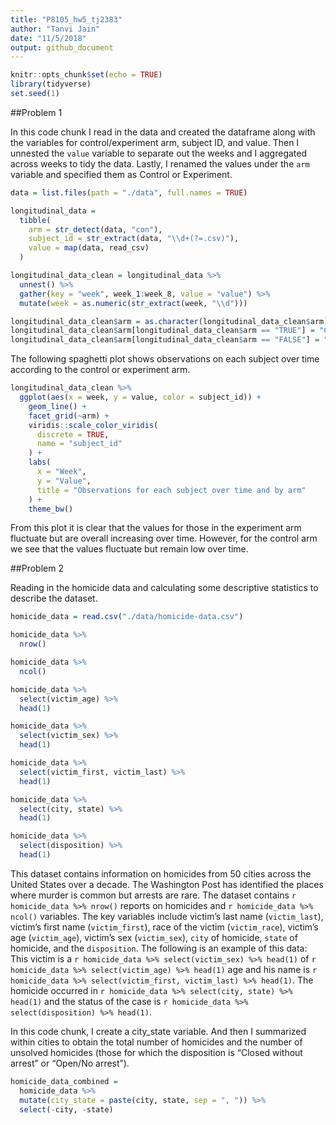 ```yaml
---
title: "P8105_hw5_tj2383"
author: "Tanvi Jain"
date: "11/5/2018"
output: github_document
---
```


```r
knitr::opts_chunk$set(echo = TRUE)
library(tidyverse)
set.seed(1)
```

##Problem 1

In this code chunk I read in the data and created the dataframe along with the variables for control/experiment arm, subject ID, and value. Then I unnested the `value` variable to separate out the weeks and I aggregated across weeks to tidy the data. Lastly, I renamed the values under the `arm` variable and specified them as Control or Experiment. 
```r
data = list.files(path = "./data", full.names = TRUE)

longitudinal_data =
  tibble(
    arm = str_detect(data, "con"),
    subject_id = str_extract(data, "\\d+(?=.csv)"),
    value = map(data, read_csv)
  )

longitudinal_data_clean = longitudinal_data %>% 
  unnest() %>% 
  gather(key = "week", week_1:week_8, value = "value") %>% 
  mutate(week = as.numeric(str_extract(week, "\\d")))

longitudinal_data_clean$arm = as.character(longitudinal_data_clean$arm)
longitudinal_data_clean$arm[longitudinal_data_clean$arm == "TRUE"] = "Control"
longitudinal_data_clean$arm[longitudinal_data_clean$arm == "FALSE"] = "Experiment"
```

The following spaghetti plot shows observations on each subject over time according to the control or experiment arm.
```r
longitudinal_data_clean %>% 
  ggplot(aes(x = week, y = value, color = subject_id)) +
    geom_line() +
    facet_grid(~arm) +
    viridis::scale_color_viridis(
      discrete = TRUE,
      name = "subject_id"
    ) +
    labs(
      x = "Week",
      y = "Value",
      title = "Observations for each subject over time and by arm"
    ) +
    theme_bw()
```
From this plot it is clear that the values for those in the experiment arm fluctuate but are overall increasing over time. However, for the control arm we see that the values fluctuate but remain low over time.


##Problem 2

Reading in the homicide data and calculating some descriptive statistics to describe the dataset.
```r
homicide_data = read.csv("./data/homicide-data.csv")

homicide_data %>% 
  nrow()

homicide_data %>% 
  ncol()

homicide_data %>% 
  select(victim_age) %>% 
  head(1)

homicide_data %>% 
  select(victim_sex) %>% 
  head(1)

homicide_data %>% 
  select(victim_first, victim_last) %>% 
  head(1)

homicide_data %>% 
  select(city, state) %>% 
  head(1)

homicide_data %>% 
  select(disposition) %>% 
  head(1)
```
This dataset contains information on homicides from 50 cities across the United States over a decade. The Washington Post has identified the places where murder is common but arrests are rare. The dataset contains `r homicide_data %>% nrow() ` reports on homicides and `r homicide_data %>% ncol() ` variables. The key variables include victim's last name (`victim_last`), victim's first name (`victim_first`), race of the victim (`victim_race`), victim's age (`victim_age`), victim's sex (`victim_sex`), `city` of homicide, `state` of homicide, and the `disposition`. The following is an example of this data: This victim is a `r homicide_data %>% select(victim_sex) %>% head(1)` of `r homicide_data %>% select(victim_age) %>% head(1) ` age and his name is `r homicide_data %>% select(victim_first, victim_last) %>% head(1) `. The homicide occurred in `r homicide_data %>% select(city, state) %>% head(1) ` and the status of the case is `r homicide_data %>% select(disposition) %>% head(1)`.


In this code chunk, I create a city_state variable. And then I summarized within cities to obtain the total number of homicides and the number of unsolved homicides (those for which the disposition is “Closed without arrest” or “Open/No arrest”).
```r
homicide_data_combined = 
  homicide_data %>% 
  mutate(city_state = paste(city, state, sep = ", ")) %>% 
  select(-city, -state)
```






